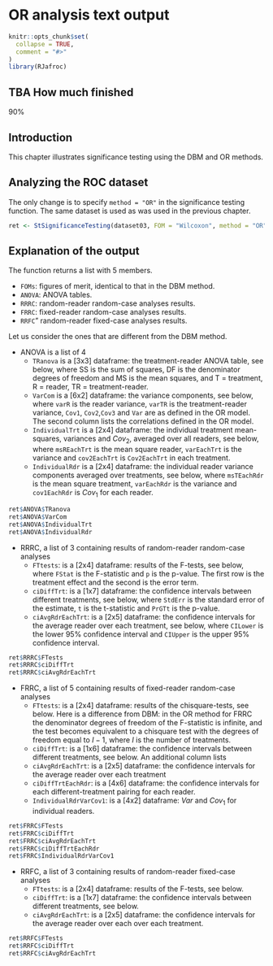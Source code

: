 # OR analysis text output {#quick-start-or-text}



```r
knitr::opts_chunk$set(
  collapse = TRUE,
  comment = "#>"
)
library(RJafroc)
```

## TBA How much finished {#quick-start-or-text-how-much-finished}
90%


## Introduction {#quick-start-or-text-intro}
This chapter illustrates significance testing using the DBM and OR methods. 


## Analyzing the ROC dataset {#quick-start-or-text-analyze-dataset}

The only change is to specify `method = "OR"` in the significance testing function. The same dataset is used as was used in the previous chapter. 

```r
ret <- StSignificanceTesting(dataset03, FOM = "Wilcoxon", method = "OR")
```             

## Explanation of the output {#quick-start-or-text-explanation}
The function returns a list with 5 members.  

* `FOMs`: figures of merit, identical to that in the DBM method. 
* `ANOVA`: ANOVA tables.
* `RRRC`: random-reader random-case analyses results.
* `FRRC`: fixed-reader random-case analyses results.
* `RRFC`" random-reader fixed-case analyses results.

Let us consider the ones that are different from the DBM method. 


* ANOVA is a list of 4
    + `TRanova` is a [3x3] dataframe: the treatment-reader ANOVA table, see below, where SS is the sum of squares, DF is the denominator degrees of freedom and MS is the mean squares, and T = treatment, R = reader, TR = treatment-reader.  
    + `VarCom` is a [6x2] dataframe: the variance components, see below, where `varR` is the reader variance, `varTR` is the treatment-reader variance, `Cov1`, `Cov2`,`Cov3` and `Var` are as defined in the OR model. The second column lists the correlations defined in the OR model.
    + `IndividualTrt` is a [2x4] dataframe: the individual treatment mean-squares, variances and $Cov_2$, averaged over all readers, see below, where `msREachTrt` is the mean square reader, `varEachTrt` is the variance and `cov2EachTrt` is `Cov2EachTrt` in each treatment.
    + `IndividualRdr` is a [2x4] dataframe: the individual reader variance components averaged over treatments, see below, where `msTEachRdr` is the mean square treatment, `varEachRdr` is the variance and `cov1EachRdr` is $Cov_1$ for each reader.
    
```r
ret$ANOVA$TRanova
ret$ANOVA$VarCom
ret$ANOVA$IndividualTrt
ret$ANOVA$IndividualRdr
```             

* RRRC, a list of 3 containing results of random-reader random-case analyses
    + `FTtests`: is a [2x4] dataframe: results of the F-tests, see below, where `FStat` is the F-statistic and `p` is the p-value. The first row is the treatment effect and the second is the error term.
    + `ciDiffTrt`: is a [1x7] dataframe: the confidence intervals between different treatments, see below, where `StdErr` is the standard error of the estimate, `t` is the t-statistic and `PrGTt` is the p-value.
    + `ciAvgRdrEachTrt`: is a [2x5] dataframe: the confidence intervals for the average reader over each treatment, see below, where `CILower` is the lower 95% confidence interval and `CIUpper` is the upper 95% confidence interval.
    
```r
ret$RRRC$FTests
ret$RRRC$ciDiffTrt
ret$RRRC$ciAvgRdrEachTrt
```             

* FRRC, a list of 5 containing results of fixed-reader random-case analyses
    + `FTtests`: is a [2x4] dataframe: results of the chisquare-tests, see below. Here is a difference from DBM: in the OR method for FRRC the denominator degrees of freedom of the F-statistic is infinite, and the test becomes equivalent to a chisquare test with the degrees of freedom equal to $I-1$, where $I$ is the number of treatments.
    + `ciDiffTrt`: is a [1x6] dataframe: the confidence intervals between different treatments, see below. An additional column lists 
    + `ciAvgRdrEachTrt`: is a [2x5] dataframe: the confidence intervals for the average reader over each treatment
    + `ciDiffTrtEachRdr`: is a [4x6] dataframe: the confidence intervals for each different-treatment pairing for each reader. 
   + `IndividualRdrVarCov1`: is a [4x2] dataframe: $Var$ and $Cov_1$ for individual readers. 
    
```r
ret$FRRC$FTests
ret$FRRC$ciDiffTrt
ret$FRRC$ciAvgRdrEachTrt
ret$FRRC$ciDiffTrtEachRdr
ret$FRRC$IndividualRdrVarCov1
```             

    
* RRFC, a list of 3 containing results of random-reader fixed-case analyses
    + `FTtests`: is a [2x4] dataframe: results of the F-tests, see below. 
    + `ciDiffTrt`: is a [1x7] dataframe: the confidence intervals between different treatments, see below. 
    + `ciAvgRdrEachTrt`: is a [2x5] dataframe: the confidence intervals for the average reader over each  over each treatment.  

    
```r
ret$RRFC$FTests
ret$RRFC$ciDiffTrt
ret$RRFC$ciAvgRdrEachTrt
```             


